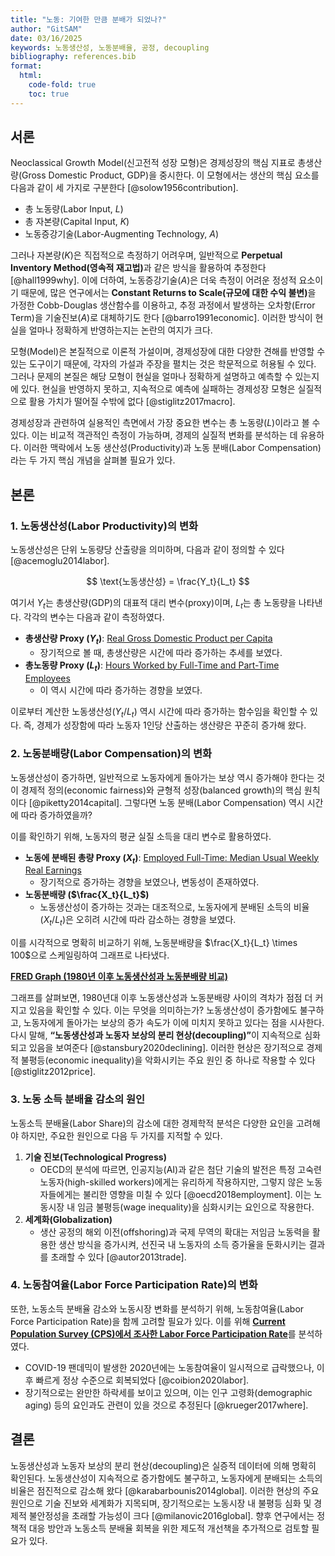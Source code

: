 ```yaml
---
title: "노동: 기여한 만큼 분배가 되었나?"
author: "GitSAM"
date: 03/16/2025
keywords: 노동생산성, 노동분배율, 공정, decoupling
bibliography: references.bib
format:
  html:
    code-fold: true
    toc: true
---
```

## 서론
Neoclassical Growth Model(신고전적 성장 모형)은 경제성장의 핵심 지표로 총생산량(Gross Domestic Product, GDP)을 중시한다. 이 모형에서는 생산의 핵심 요소를 다음과 같이 세 가지로 구분한다 [@solow1956contribution].  

- 총 노동량(Labor Input, $L$)  
- 총 자본량(Capital Input, $K$)  
- 노동증강기술(Labor-Augmenting Technology, $A$)  

그러나 자본량($K$)은 직접적으로 측정하기 어려우며, 일반적으로 **Perpetual Inventory Method(영속적 재고법)**과 같은 방식을 활용하여 추정한다 [@hall1999why]. 이에 더하여, 노동증강기술($A$)은 더욱 측정이 어려운 정성적 요소이기 때문에, 많은 연구에서는 **Constant Returns to Scale(규모에 대한 수익 불변)**을 가정한 Cobb-Douglas 생산함수를 이용하고, 추정 과정에서 발생하는 오차항(Error Term)을 기술진보($A$)로 대체하기도 한다 [@barro1991economic]. 이러한 방식이 현실을 얼마나 정확하게 반영하는지는 논란의 여지가 크다.  

모형(Model)은 본질적으로 이론적 가설이며, 경제성장에 대한 다양한 견해를 반영할 수 있는 도구이기 때문에, 각자의 가설과 주장을 펼치는 것은 학문적으로 허용될 수 있다. 그러나 문제의 본질은 해당 모형이 현실을 얼마나 정확하게 설명하고 예측할 수 있는지에 있다. 현실을 반영하지 못하고, 지속적으로 예측에 실패하는 경제성장 모형은 실질적으로 활용 가치가 떨어질 수밖에 없다 [@stiglitz2017macro].  

경제성장과 관련하여 실용적인 측면에서 가장 중요한 변수는 총 노동량($L$)이라고 볼 수 있다. 이는 비교적 객관적인 측정이 가능하며, 경제의 실질적 변화를 분석하는 데 유용하다. 이러한 맥락에서 노동 생산성(Productivity)과 노동 분배(Labor Compensation)라는 두 가지 핵심 개념을 살펴볼 필요가 있다.  

## 본론

### 1. 노동생산성(Labor Productivity)의 변화  

노동생산성은 단위 노동량당 산출량을 의미하며, 다음과 같이 정의할 수 있다 [@acemoglu2014labor].  

$$
\text{노동생산성} = \frac{Y_t}{L_t}
$$  

여기서 $Y_t$는 총생산량(GDP)의 대표적 대리 변수(proxy)이며, $L_t$는 총 노동량을 나타낸다. 각각의 변수는 다음과 같이 측정하였다.  

- **총생산량 Proxy ($Y_t$)**: [Real Gross Domestic Product per Capita](https://fred.stlouisfed.org/series/A939RX0Q048SBEA)  
  - 장기적으로 볼 때, 총생산량은 시간에 따라 증가하는 추세를 보였다.  

- **총노동량 Proxy ($L_t$)**: [Hours Worked by Full-Time and Part-Time Employees](https://fred.stlouisfed.org/series/B4701C0A222NBEA)  
  - 이 역시 시간에 따라 증가하는 경향을 보였다.  

이로부터 계산한 노동생산성($Y_t/L_t$) 역시 시간에 따라 증가하는 함수임을 확인할 수 있다. 즉, 경제가 성장함에 따라 노동자 1인당 산출하는 생산량은 꾸준히 증가해 왔다.

### 2. 노동분배량(Labor Compensation)의 변화  

노동생산성이 증가하면, 일반적으로 노동자에게 돌아가는 보상 역시 증가해야 한다는 것이 경제적 정의(economic fairness)와 균형적 성장(balanced growth)의 핵심 원칙이다 [@piketty2014capital]. 그렇다면 노동 분배(Labor Compensation) 역시 시간에 따라 증가하였을까?  

이를 확인하기 위해, 노동자의 평균 실질 소득을 대리 변수로 활용하였다.  

- **노동에 분배된 총량 Proxy ($X_t$)**: [Employed Full-Time: Median Usual Weekly Real Earnings](https://fred.stlouisfed.org/series/LES1252881600Q)  
  - 장기적으로 증가하는 경향을 보였으나, 변동성이 존재하였다.  

- **노동분배량 ($\frac{X_t}{L_t}$)**  
  - 노동생산성이 증가하는 것과는 대조적으로, 노동자에게 분배된 소득의 비율($X_t/L_t$)은 오히려 시간에 따라 감소하는 경향을 보였다.  

이를 시각적으로 명확히 비교하기 위해, 노동분배량을 $\frac{X_t}{L_t} \times 100$으로 스케일링하여 그래프로 나타냈다.  

[**FRED Graph (1980년 이후 노동생산성과 노동분배량 비교)**](https://fred.stlouisfed.org/graph/?g=1EBUJ)  

그래프를 살펴보면, 1980년대 이후 노동생산성과 노동분배량 사이의 격차가 점점 더 커지고 있음을 확인할 수 있다. 이는 무엇을 의미하는가? 노동생산성이 증가함에도 불구하고, 노동자에게 돌아가는 보상의 증가 속도가 이에 미치지 못하고 있다는 점을 시사한다. 다시 말해, **"노동생산성과 노동자 보상의 분리 현상(decoupling)"**이 지속적으로 심화되고 있음을 보여준다 [@stansbury2020declining]. 이러한 현상은 장기적으로 경제적 불평등(economic inequality)을 악화시키는 주요 원인 중 하나로 작용할 수 있다 [@stiglitz2012price].  

### 3. 노동 소득 분배율 감소의 원인  

노동소득 분배율(Labor Share)의 감소에 대한 경제학적 분석은 다양한 요인을 고려해야 하지만, 주요한 원인으로 다음 두 가지를 지적할 수 있다.  

1. **기술 진보(Technological Progress)**  
   - OECD의 분석에 따르면, 인공지능(AI)과 같은 첨단 기술의 발전은 특정 고숙련 노동자(high-skilled workers)에게는 유리하게 작용하지만, 그렇지 않은 노동자들에게는 불리한 영향을 미칠 수 있다 [@oecd2018employment]. 이는 노동시장 내 임금 불평등(wage inequality)을 심화시키는 요인으로 작용한다.  

2. **세계화(Globalization)**  
   - 생산 공정의 해외 이전(offshoring)과 국제 무역의 확대는 저임금 노동력을 활용한 생산 방식을 증가시켜, 선진국 내 노동자의 소득 증가율을 둔화시키는 결과를 초래할 수 있다 [@autor2013trade].  

### 4. 노동참여율(Labor Force Participation Rate)의 변화  

또한, 노동소득 분배율 감소와 노동시장 변화를 분석하기 위해, 노동참여율(Labor Force Participation Rate)을 함께 고려할 필요가 있다. 이를 위해 [**Current Population Survey (CPS)에서 조사한 Labor Force Participation Rate**](https://fred.stlouisfed.org/series/CIVPART)를 분석하였다.  

- COVID-19 팬데믹이 발생한 2020년에는 노동참여율이 일시적으로 급락했으나, 이후 빠르게 정상 수준으로 회복되었다 [@coibion2020labor].  
- 장기적으로는 완만한 하락세를 보이고 있으며, 이는 인구 고령화(demographic aging) 등의 요인과도 관련이 있을 것으로 추정된다 [@krueger2017where].  

## 결론  

노동생산성과 노동자 보상의 분리 현상(decoupling)은 실증적 데이터에 의해 명확히 확인된다. 노동생산성이 지속적으로 증가함에도 불구하고, 노동자에게 분배되는 소득의 비율은 점진적으로 감소해 왔다 [@karabarbounis2014global]. 이러한 현상의 주요 원인으로 기술 진보와 세계화가 지목되며, 장기적으로는 노동시장 내 불평등 심화 및 경제적 불안정성을 초래할 가능성이 크다 [@milanovic2016global]. 향후 연구에서는 정책적 대응 방안과 노동소득 분배율 회복을 위한 제도적 개선책을 추가적으로 검토할 필요가 있다.  


